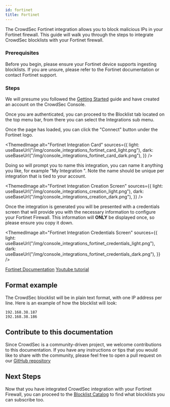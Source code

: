 ```yaml
---
id: fortinet
title: Fortinet
---
```



The CrowdSec Fortinet integration allows you to block malicious IPs in your Fortinet firewall. This guide will walk you through the steps to integrate CrowdSec blocklists with your Fortinet firewall.

### Prerequisites

Before you begin, please ensure your Fortinet device supports ingesting blocklists. If you are unsure, please refer to the Fortinet documentation or contact Fortinet support.

### Steps

We will presume you followed the [Getting Started](integrations/intro.mdx) guide and have created an account on the CrowdSec Console.

Once you are authenticated, you can proceed to the Blocklist tab located on the top menu bar, from there you can select the Integrations sub menu.

Once the page has loaded, you can click the "Connect" button under the Fortinet logo.

<ThemedImage
    alt="Fortinet Integration Card"
    sources={{
        light: useBaseUrl("/img/console_integrations_fortinet_card_light.png"),
        dark: useBaseUrl("/img/console_integrations_fortinet_card_dark.png"),
    }}
/>

Doing so will prompt you to name this integration, you can name it anything you like, for example "My Integration ". Note the name should be unique per integration that is tied to your account.

<ThemedImage
    alt="Fortinet Integration Creation Screen"
    sources={{
        light: useBaseUrl("/img/console_integrations_creation_light.png"),
        dark: useBaseUrl("/img/console_integrations_creation_dark.png"),
    }}
/>

Once the integration is generated you will be presented with a credentials screen that will provide you with the necessary information to configure your Fortinet Firewall. This information will **ONLY** be displayed once, so please ensure you copy it down.

<ThemedImage
    alt="Fortinet Integration Credentials Screen"
    sources={{
        light: useBaseUrl("/img/console_integrations_fortinet_credentials_light.png"),
        dark: useBaseUrl("/img/console_integrations_fortinet_credentials_dark.png"),
    }}
/>

[Fortinet Documentation](https://docs.fortinet.com/document/fortigate/6.4.5/administration-guide/891236/external-blocklist-policy)
[Youtube tutorial](https://www.youtube.com/watch?v=E3b4Yr2zf_s)

## Format example

The CrowdSec blocklist will be in plain text format, with one IP address per line. Here is an example of how the blocklist will look:

```
192.168.38.187
192.168.38.186
```

## Contribute to this documentation

Since CrowdSec is a community-driven project, we welcome contributions to this documentation. If you have any instructions or tips that you would like to share with the community, please feel free to open a pull request on our [GitHub repository](https://github.com/crowdsecurity/crowdsec-docs)

## Next Steps

Now that you have integrated CrowdSec integration with your Fortinet Firewall, you can proceed to the [Blocklist Catalog](console/blocklists/catalog.md) to find what blocklists you can subscribe too. 
